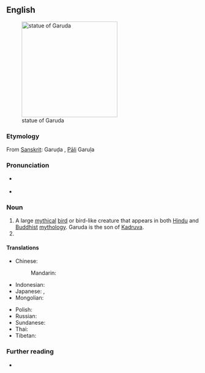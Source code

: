 ==English==
[[File:Belur Garuda.jpg|thumb|right|250px|statue of Garuda]]

===Etymology===
From [[w:Sanskrit|Sanskrit]]: Garuḍa {{l|sa|गरुड}}, [[w:Pali|Pāli]] Garuḷa

===Pronunciation===
* {{a|UK}} {{IPA|/ˈɡæɹʊdə/|lang=en}}
* {{a|US}} {{IPA|/ɡəˈɹuːdə/|lang=en}}

===Noun===
{{en-noun}}

# A large [[mythical]] [[bird]] or bird-like creature that appears in both [[w:Hindu mythology|Hindu]] and [[w:Buddhist mythology|Buddhist]] [[w:mythology|mythology]]. Garuda is the son of [[Kadruva]].
# {{n-g|The Hindu name for the constellation [[Aquila]].}}

====Translations====
{{trans-top|large mythical bird in Hindu and Buddhist mythology}}
* Chinese:
*: Mandarin: {{t+|cmn|迦楼罗|sc=Hani}}
* Indonesian: {{t+|id|garuda}}
* Japanese: {{t|ja|ガルダ|tr=garuda|sc=Jpan}}, {{t+|ja|迦楼羅|tr=karura|sc=Jpan}}
* Mongolian: {{t|mn|гарьд|sc=Cyrl}}
{{trans-mid}}
* Polish: {{t+|pl|garuda|m}}
* Russian: {{t|ru|гару́да|f|sc=Cyrl}}
* Sundanese: {{t|su|dadali}}
* Thai: {{t+|th|ครุฑ}}
* Tibetan: {{t|bo|ཁྱུང}}
{{trans-bottom}}

{{trans-top|Hindu name for the constellation ''Aquila''}}
{{trans-mid}}
{{trans-bottom}}

===Further reading===
* {{pedia}}
